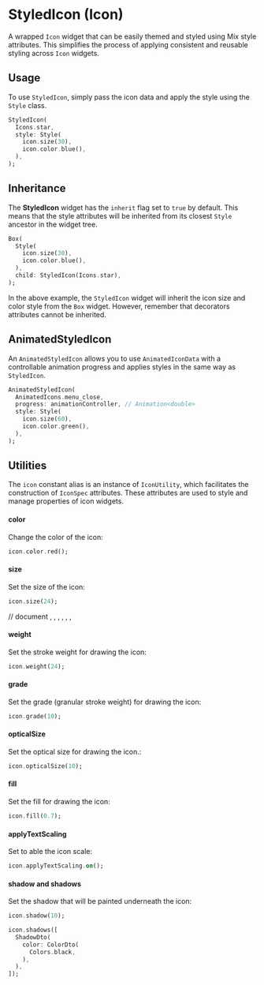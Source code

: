 # StyledIcon (Icon)

A wrapped `Icon` widget that can be easily themed and styled using Mix style attributes. This simplifies the process of applying consistent and reusable styling across `Icon` widgets.

## Usage

To use `StyledIcon`, simply pass the icon data and apply the style using the `Style` class.

```dart
StyledIcon(
  Icons.star,
  style: Style(
    icon.size(30),
    icon.color.blue(),
  ),
);
```

## Inheritance

The **StyledIcon** widget has the `inherit` flag set to `true` by default. This means that the style attributes will be inherited from its closest `Style` ancestor in the widget tree.

```dart
Box(
  Style(
    icon.size(30),
    icon.color.blue(),
  ),
  child: StyledIcon(Icons.star),
);
```

In the above example, the `StyledIcon` widget will inherit the icon size and color style from the `Box` widget. However, remember that decorators attributes cannot be inherited.

## AnimatedStyledIcon

An `AnimatedStyledIcon` allows you to use `AnimatedIconData` with a controllable animation progress and applies styles in the same way as `StyledIcon`.

```dart
AnimatedStyledIcon(
  AnimatedIcons.menu_close,
  progress: animationController, // Animation<double>
  style: Style(
    icon.size(60),
    icon.color.green(),
  ),
);
```

## Utilities

The `icon` constant alias is an instance of `IconUtility`, which facilitates the construction of `IconSpec` attributes. These attributes are used to style and manage properties of icon widgets.

#### **color**

Change the color of the icon:

```dart
icon.color.red();
```

#### **size**

Set the size of the icon:

```dart
icon.size(24);
```

// document , , , , , , 

#### **weight**
Set the stroke weight for drawing the icon:

```dart
icon.weight(24);
```

#### **grade**
Set the grade (granular stroke weight) for drawing the icon:

```dart
icon.grade(10);
```

#### **opticalSize**
Set the optical size for drawing the icon.:

```dart
icon.opticalSize(10);
```

#### **fill**
Set the fill for drawing the icon:

```dart
icon.fill(0.7);
```

#### **applyTextScaling**
Set to able the icon scale:

```dart
icon.applyTextScaling.on();
```

#### **shadow** and **shadows**
Set the shadow that will be painted underneath the icon:

```dart
icon.shadow(10);

icon.shadows([
  ShadowDto(
    color: ColorDto(
      Colors.black,
    ),
  ),
]);
```


